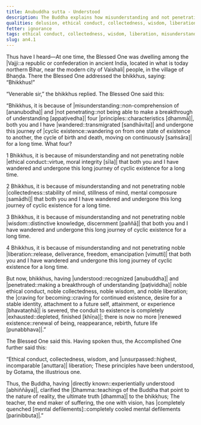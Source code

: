 ```yaml
---
title: Anubuddha sutta - Understood
description: The Buddha explains how misunderstanding and not penetrating four principles - 1) ethical conduct, 2) collectedness, 3) wisdom, and 4) liberation - has led to wandering on in cyclic existence for a long time.
qualities: delusion, ethical conduct, collectedness, wisdom, liberation
fetter: ignorance
tags: ethical conduct, collectedness, wisdom, liberation, misunderstanding, cyclic existence, wandering, ignorance, an, an4
slug: an4.1
---
```


Thus have I heard—At one time, the Blessed One was dwelling among the |Vajji::a republic or confederation in ancient India, located in what is today northern Bihar, near the modern city of Vaishali| people, in the village of Bhaṇḍa. There the Blessed One addressed the bhikkhus, saying: “Bhikkhus!”

“Venerable sir,” the bhikkhus replied. The Blessed One said this:

“Bhikkhus, it is because of |misunderstanding::non-comprehension of [ananubodha]| and |not penetrating::not being able to make a breakthrough of understanding [appaṭivedha]| four |principles::characteristics [dhammā]|, both you and I have |wandered::transmigrated [sandhāvita]| and undergone this journey of |cyclic existence::wandering on from one state of existence to another, the cycle of birth and death, moving on continuously [saṁsāra]| for a long time. What four?

1 Bhikkhus, it is because of misunderstanding and not penetrating noble |ethical conduct::virtue, moral integrity [sīla]| that both you and I have wandered and undergone this long journey of cyclic existence for a long time.

2 Bhikkhus, it is because of misunderstanding and not penetrating noble |collectedness::stability of mind, stillness of mind, mental composure [samādhi]| that both you and I have wandered and undergone this long journey of cyclic existence for a long time.

3 Bhikkhus, it is because of misunderstanding and not penetrating noble |wisdom::distinctive knowledge, discernment [paññā]| that both you and I have wandered and undergone this long journey of cyclic existence for a long time.

4 Bhikkhus, it is because of misunderstanding and not penetrating noble |liberation::release, deliverance, freedom, emancipation [vimutti]| that both you and I have wandered and undergone this long journey of cyclic existence for a long time.

But now, bhikkhus, having |understood::recognized [anubuddha]| and |penetrated::making a breakthrough of understanding [paṭividdha]| noble ethical conduct, noble collectedness, noble wisdom, and noble liberation; the |craving for becoming::craving for continued existence, desire for a stable identity, attachment to a future self, attainment, or experience [bhavataṇhā]| is severed, the conduit to existence is completely |exhausted::depleted, finished [khīṇa]|; there is now no more |renewed existence::renewal of being, reappearance, rebirth, future life [punabbhava]|.”

The Blessed One said this. Having spoken thus, the Accomplished One further said this:

“Ethical conduct, collectedness, wisdom,
and |unsurpassed::highest, incomparable [anuttara]| liberation;
These principles have been understood,
by Gotama, the illustrious one.

Thus, the Buddha, having |directly known::experientially understood [abhiññāya]|,
clarified the |Dhamma::teachings of the Buddha that point to the nature of reality, the ultimate truth [dhamma]| to the bhikkhus;
The teacher, the end maker of suffering,
the one with vision, has |completely quenched [mental defilements]::completely cooled mental defilements [parinibbuta]|.”